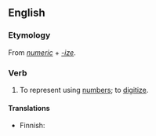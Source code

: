 ==English==

===Etymology===
From ''[[numeric]]'' + ''[[-ize]]''.

===Verb===
{{en-verb|numericiz|ing}}

# {{context|rare|lang=en}} To represent using [[number]]s; to [[digitize]].

====Translations====
{{trans-top|represent using numbers}}
* Finnish: {{t|fi|numeeristaa}}
{{trans-mid}}
{{trans-bottom}}